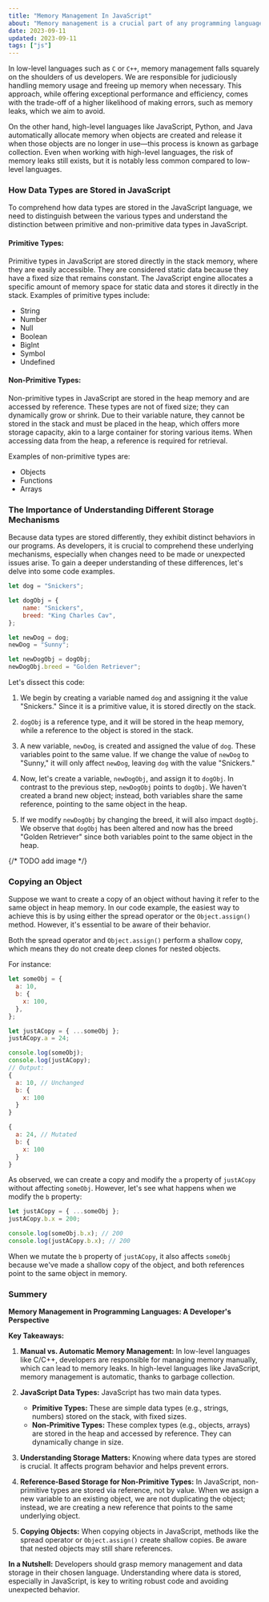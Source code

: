 ```yaml
---
title: "Memory Management In JavaScript"
about: "Memory management is a crucial part of any programming language. In this article, we will see how JavaScript manages memory."
date: 2023-09-11
updated: 2023-09-11
tags: ["js"]
---
```


In low-level languages such as `C` or `C++`, memory management falls squarely on the shoulders of us developers.
We are responsible for judiciously handling memory usage and freeing up memory when necessary.
This approach, while offering exceptional performance and efficiency, comes with the trade-off of a higher likelihood of making errors, such as memory leaks, which we aim to avoid.

On the other hand, high-level languages like JavaScript, Python, and Java automatically allocate memory when objects are created and release it when those objects are no longer in use—this process is known as garbage collection.
Even when working with high-level languages, the risk of memory leaks still exists, but it is notably less common compared to low-level languages.

### How Data Types are Stored in JavaScript

To comprehend how data types are stored in the JavaScript language, we need to distinguish between the various types and understand the distinction between primitive and non-primitive data types in JavaScript.

#### Primitive Types:

Primitive types in JavaScript are stored directly in the stack memory, where they are easily accessible.
They are considered static data because they have a fixed size that remains constant.
The JavaScript engine allocates a specific amount of memory space for static data and stores it directly in the stack. Examples of primitive types include:

- String
- Number
- Null
- Boolean
- BigInt
- Symbol
- Undefined

#### Non-Primitive Types:

Non-primitive types in JavaScript are stored in the heap memory and are accessed by reference.
These types are not of fixed size; they can dynamically grow or shrink.
Due to their variable nature, they cannot be stored in the stack and must be placed in the heap, which offers more storage capacity, akin to a large container for storing various items. When accessing data from the heap, a reference is required for retrieval.

Examples of non-primitive types are:

- Objects
- Functions
- Arrays

### The Importance of Understanding Different Storage Mechanisms

Because data types are stored differently, they exhibit distinct behaviors in our programs.
As developers, it is crucial to comprehend these underlying mechanisms, especially when changes need to be made or unexpected issues arise.
To gain a deeper understanding of these differences, let's delve into some code examples.

```js title="dogs.js" showLineNumbers {11}
let dog = "Snickers";

let dogObj = {
	name: "Snickers",
	breed: "King Charles Cav",
};

let newDog = dog;
newDog = "Sunny";

let newDogObj = dogObj;
newDogObj.breed = "Golden Retriever";
```

Let's dissect this code:

1. We begin by creating a variable named `dog` and assigning it the value "Snickers." Since it is a primitive value, it is stored directly on the stack.

2. `dogObj` is a reference type, and it will be stored in the heap memory, while a reference to the object is stored in the stack.

3. A new variable, `newDog`, is created and assigned the value of `dog`. These variables point to the same value. If we change the value of `newDog` to "Sunny," it will only affect `newDog`, leaving `dog` with the value "Snickers."

4. Now, let's create a variable, `newDogObj`, and assign it to `dogObj`. In contrast to the previous step, `newDogObj` points to `dogObj`. We haven't created a brand new object; instead, both variables share the same reference, pointing to the same object in the heap.

5. If we modify `newDogObj` by changing the breed, it will also impact `dogObj`. We observe that `dogObj` has been altered and now has the breed "Golden Retriever" since both variables point to the same object in the heap.

{/* TODO add image */}

### Copying an Object

Suppose we want to create a copy of an object without having it refer to the same object in heap memory.
In our code example, the easiest way to achieve this is by using either the spread operator or the `Object.assign()` method. However, it's essential to be aware of their behavior.

Both the spread operator and `Object.assign()` perform a shallow copy, which means they do not create deep clones for nested objects.

For instance:

```js title="memory.js" showLineNumbers {15,22}
let someObj = {
  a: 10,
  b: {
    x: 100,
  },
};

let justACopy = { ...someObj };
justACopy.a = 24;

console.log(someObj);
console.log(justACopy);
// Output:
{
  a: 10, // Unchanged
  b: {
    x: 100
  }
}

{
  a: 24, // Mutated
  b: {
    x: 100
  }
}
```

As observed, we can create a copy and modify the `a` property of `justACopy` without affecting `someObj`.
However, let's see what happens when we modify the `b` property:

```js title="memory.js" showLineNumbers {2}
let justACopy = { ...someObj };
justACopy.b.x = 200;

console.log(someObj.b.x); // 200
console.log(justACopy.b.x); // 200
```

When we mutate the `b` property of `justACopy`, it also affects `someObj` because we've made a shallow copy of the object, and both references point to the same object in memory.

### Summery

**Memory Management in Programming Languages: A Developer's Perspective**

**Key Takeaways:**

1. **Manual vs. Automatic Memory Management:** In low-level languages like C/C++, developers are responsible for managing memory manually, which can lead to memory leaks. In high-level languages like JavaScript, memory management is automatic, thanks to garbage collection.

2. **JavaScript Data Types:** JavaScript has two main data types.

   - **Primitive Types:** These are simple data types (e.g., strings, numbers) stored on the stack, with fixed sizes.
   - **Non-Primitive Types:** These complex types (e.g., objects, arrays) are stored in the heap and accessed by reference. They can dynamically change in size.

3. **Understanding Storage Matters:** Knowing where data types are stored is crucial. It affects program behavior and helps prevent errors.

4. **Reference-Based Storage for Non-Primitive Types:** In JavaScript, non-primitive types are stored via reference, not by value. When we assign a new variable to an existing object, we are not duplicating the object; instead, we are creating a new reference that points to the same underlying object.

5. **Copying Objects:** When copying objects in JavaScript, methods like the spread operator or `Object.assign()` create shallow copies. Be aware that nested objects may still share references.

**In a Nutshell:** Developers should grasp memory management and data storage in their chosen language. Understanding where data is stored, especially in JavaScript, is key to writing robust code and avoiding unexpected behavior.
